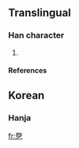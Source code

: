 ==Translingual==

===Han character===
{{Han char|rn=5|rad=乙|as=08|sn=9|four=|canj=手口弓 (QRN)}}

# {{defn|Han}}

====References====
{{Han ref|kx=0084.241|dkj=|dj=|hdz=|uh=341D|ud=13341|bh=|bd=}}

==Korean==

===Hanja===
{{ko-hanja|hangeul=굴|rv=gul|mr=kul|y=kwul}}

[[fr:㐝]]